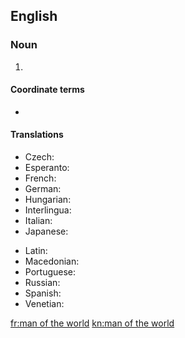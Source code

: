 ==English==

===Noun===
{{en-noun|men of the world}}

# {{def|A [[worldly]] man.}}

====Coordinate terms====
* {{l|en|woman of the world}}

====Translations====
{{trans-top|worldly man}}
* Czech: {{t|cs|světák|m}}
* Esperanto: {{t|eo|homo de mondo}}
* French: {{t+|fr|homme du monde|m}}
* German: {{t|de|Mann von Welt|m}}
* Hungarian: {{t+|hu|világfi}}
* Interlingua: {{t|ia|homine del mundo}}
* Italian: {{t|it|uomo di mondo|m}}
* Japanese: {{t|ja|粋人|tr=すいじん, suijin}}
{{trans-mid}}
* Latin: {{t|la|homō mundī|m}}
* Macedonian: {{t|mk|све́тски чо́век|m}}
* Portuguese: {{t|pt|homem do mundo|m}}
* Russian: {{t|ru|све́тский челове́к|m}}
* Spanish: {{t|es|hombre del mundo|m}}
* Venetian: {{t|vec|òm de mondo}}
{{trans-bottom}}

{{catlangcode|en|People}}

[[fr:man of the world]]
[[kn:man of the world]]
